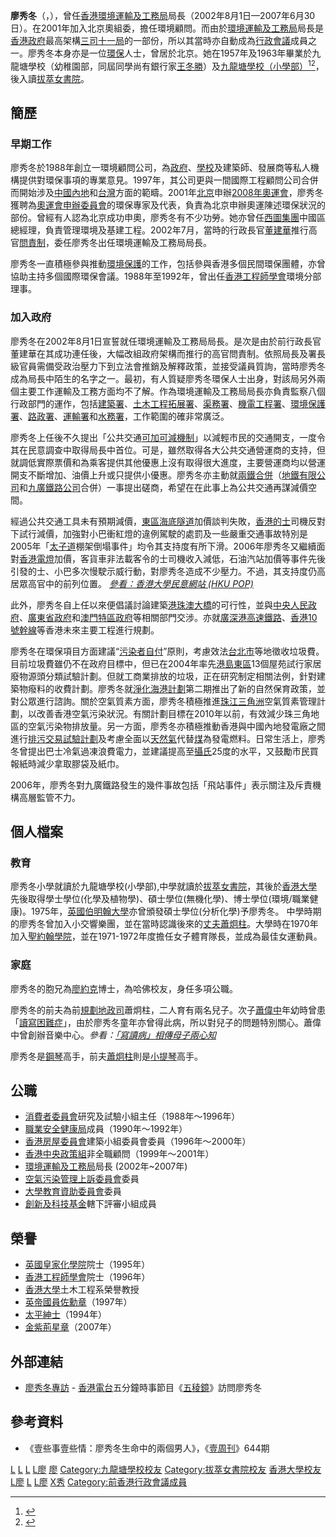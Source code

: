{{Infobox officeholder
| name             = 廖秀冬博士<br />{{lang|en|Sarah Liao Sau-Tung}}
| office           = [[香港環境運輸及工務局|香港環境運輸及工務局]]局長
| term_start       = 2002年8月1日<ref>{{GN|cgn2002061422|date=2002-07-01|e=1}}</ref>
| term_end         = 2007年6月30日
| chief-executive  = [[董建華|董建華]]→[[曾蔭權|曾蔭權]]
| predecessor      = 新職位
| successor        = 取消職位
| birth_date       = {{Birth date and age|1951|12|25}}
| birth_place      = {{HKG-1945}}
| nationality      = {{CHN-HKG}}
| spouse           = {{marriage|[[蕭炯柱|蕭炯柱]]|1973|1991|end=divorced}}
| children         = 2
| education        = {{ubl|[[香港大學|香港大學]]化學及植物學學士|香港大學無機化學碩士|香港大學環境/職業健康博士|[[英國|英國]][[伯明翰大學|伯明翰大學]]分析化學碩士}}
| alma_mater       = [[九龍塘學校（小學部）|九龍塘學校（小學部）]]<br>[[拔萃女書院|拔萃女書院]]
| occupation       = [[環保|環保]]人士
}}

'''廖秀冬'''{{GBSHK}}{{MBE}}{{JP}}（{{lang-en|Sarah Liao Sau-Tung}}，{{bd|1951年|12月25日|catIdx=L廖}}），曾任[[香港|香港]][[環境運輸及工務局|環境運輸及工務局]]局長（2002年8月1日—2007年6月30日）。在2001年加入北京奧組委，擔任環境顧問。而由於[[環境運輸及工務局|環境運輸及工務局]]局長是[[香港政府|香港政府]]最高架構[[三司十一局|三司十一局]]的一部份，所以其當時亦自動成為[[行政會議|行政會議]]成員之一。廖秀冬本身亦是一位[[環保|環保]]人士，曾居於北京。她在1957年及1963年畢業於九龍塘學校（幼稚園部，同屆同學尚有銀行家[[王冬勝|王冬勝]]）及[[九龍塘學校（小學部）|九龍塘學校（小學部）]]<ref>{{cite news |title=九龍塘學校畢業典禮 |url=https://mmis.hkpl.gov.hk/coverpage/-/coverpage/view?_coverpage_WAR_mmisportalportlet_hsf=%E7%95%A2%E6%A5%AD%E5%85%B8%E7%A6%AE&p_r_p_-1078056564_c=QF757YsWv5%2FH7zGe%2FKF%2BFDCvR2G4uuDK&_coverpage_WAR_mmisportalportlet_o=218&_coverpage_WAR_mmisportalportlet_actual_q=%28%20verbatim_dc.collection%3A%28%22Old%5C%20HK%5C%20Newspapers%22%29%20%29%20AND+%28%20%28%20allTermsMandatory%3A%28true%29%20OR+all_dc.title%3A%28%E7%95%A2%E6%A5%AD%E5%85%B8%E7%A6%AE%29%20OR+all_dc.creator%3A%28%E7%95%A2%E6%A5%AD%E5%85%B8%E7%A6%AE%29%20OR+all_dc.contributor%3A%28%E7%95%A2%E6%A5%AD%E5%85%B8%E7%A6%AE%29%20OR+all_dc.subject%3A%28%E7%95%A2%E6%A5%AD%E5%85%B8%E7%A6%AE%29%20OR+fulltext%3A%28%E7%95%A2%E6%A5%AD%E5%85%B8%E7%A6%AE%29%20OR+all_dc.description%3A%28%E7%95%A2%E6%A5%AD%E5%85%B8%E7%A6%AE%29%20%29%20%29&_coverpage_WAR_mmisportalportlet_sort_field=dc.publicationdate_bsort&_coverpage_WAR_mmisportalportlet_sort_order=desc&_coverpage_WAR_mmisportalportlet_filter=dc.publicationdate_dt%3A%5B1950-01-01T00%3A00%3A00Z+TO+1959-12-31T15%3A59%3A59Z%5D |page=14 |language= |publisher=華僑日報 | date=1957-07-19 |accessdate=2022-04-17 |quote= }}</ref><ref name="1962-1963 第二十一屆畢業生">{{cite web |url=https://www.ktsps.edu.hk/8/05_3.html |title=1962-1963 第二十一屆畢業生 |last= |first= |date= |website= |publisher=九龍塘學校（小學部） |access-date=2020-11-08 |quote= |archive-date=2020-11-27 |archive-url=https://web.archive.org/web/20201127045204/https://www.ktsps.edu.hk/8/05_3.html |dead-url=no }}</ref>，後入讀[[拔萃女書院|拔萃女書院]]。

==簡歷==
===早期工作===
廖秀冬於1988年創立一環境顧問公司，為[[政府|政府]]、[[學校|學校]]及建築師、發展商等私人機構提供對環保事項的專業意見。1997年，其公司更與一間國際工程顧問公司合併而開始涉及[[中國內地|中國內地]]和[[台灣|台灣]]方面的範疇。2001年[[北京|北京]]申辦[[2008年夏季奧林匹克運動會|2008年奧運會]]，廖秀冬獲聘為[[奧運會申辦委員會|奧運會申辦委員會]]的環保專家及代表，負責為北京申辦奧運陳述環保狀況的部份。曾經有人認為北京成功申奧，廖秀冬有不少功勞。她亦曾任[[西圖集團|西圖集團]]中國區總經理，負責管理環境及基建工程。2002年7月，當時的行政長官[[董建華|董建華]]推行高官[[問責制|問責制]]，委任廖秀冬出任環境運輸及工務局局長。

廖秀冬一直積極參與推動[[環境保護|環境保護]]的工作，包括參與香港多個民間環保團體，亦曾協助主持多個國際環保會議。1988年至1992年，曾出任[[香港工程師學會|香港工程師學會]]環境分部理事。

===加入政府===
廖秀冬在2002年8月1日宣誓就任環境運輸及工務局局長。是次是由於前行政長官董建華在其成功連任後，大幅改組政府架構而推行的高官問責制。依照局長及署長級官員需備受政治壓力下到立法會推銷及解釋政策，並接受議員質詢，當時廖秀冬成為局長中陌生的名字之一。最初，有人質疑廖秀冬環保人士出身，對該局另外兩個主要工作運輸及工務方面均不了解。作為環境運輸及工務局局長亦負責監察八個行政部門的運作，包括[[建築署|建築署]]、[[土木工程拓展署|土木工程拓展署]]、[[渠務署|渠務署]]、[[機電工程署|機電工程署]]、[[環境保護署_(香港)|環境保護署]]、[[路政署|路政署]]、[[運輸署|運輸署]]和[[水務署|水務署]]，工作範圍的確非常廣泛。

廖秀冬上任後不久提出「公共交通[[可加可減機制|可加可減機制]]」以減輕市民的交通開支，一度令其在民意調查中取得局長中首位。可是，雖然取得各大公共交通營運商的支持，但就調低實際票價和為乘客提供其他優惠上沒有取得很大進度，主要營運商均以營運開支不斷增加、油價上升或只提供小優惠。廖秀冬亦主動就[[兩鐵合併|兩鐵合併]]（[[地鐵有限公司|地鐵有限公司]]和[[九廣鐵路公司|九廣鐵路公司]]合併）一事提出磋商，希望在在此事上為公共交通再謀減價空間。

經過公共交通工具未有預期減價，[[東區海底隧道|東區海底隧道]]加價談判失敗，[[香港的士|香港的士]]司機反對下試行減價，加強對小巴衝紅燈的違例駕駛的處罰及一些嚴重交通事故特別是2005年「[[太子道|太子道]]棚架倒塌事件」均令其支持度有所下滑。2006年廖秀冬又繼續面對[[香港電燈|香港電燈]]加價，客貨車非法載客令的士司機收入減低，石油汽站加價等事件先後引發的士、小巴多次慢駛示威行動，對廖秀冬造成不少壓力。不過，其支持度仍高居眾高官中的前列位置。
''[https://web.archive.org/web/20041122213531/http://hkupop.hku.hk/chinese/popexpress/poall/popsarah/index.html 參看：香港大學民意網站 (HKU POP)]''

此外，廖秀冬自上任以來便倡議討論建築[[港珠澳大橋|港珠澳大橋]]的可行性，並與[[中央人民政府|中央人民政府]]、[[廣東省政府|廣東省政府]]和[[澳門特區政府|澳門特區政府]]等相關部門交涉。亦就[[廣深港高速鐵路|廣深港高速鐵路]]、[[香港10號幹線|香港10號幹線]]等香港未來主要工程進行規劃。

廖秀冬在環保項目方面建議“[[污染者自付|污染者自付]]”原則，考慮效法[[台北市|台北市]]等地徵收垃圾費。目前垃圾費雖仍不在政府目標中，但已在2004年率先[[港島|港島]][[東區_(香港)|東區]]13個屋苑試行家居廢物源頭分類試驗計劃。但就工商業排放的垃圾，正在研究制定相關法例，針對建築物癈料的收費計劃。廖秀冬就[[淨化海港計劃|淨化海港計劃]]第二期推出了新的自然保育政策，並對公眾進行諮詢。關於空氣質素方面，廖秀冬積極推進[[珠江三角洲|珠江三角洲]]空氣質素管理計劃，以改善香港空氣污染狀況。有關計劃目標在2010年以前，有效減少珠三角地區的空氣污染物排放量。另一方面，廖秀冬亦積極推動香港與中國內地發電廠之間進行[[排污交易試驗計劃|排污交易試驗計劃]]及考慮全面以[[天然氣|天然氣]]代替[[煤|煤]]為發電燃料。日常生活上，廖秀冬曾提出巴士冷氣過凍浪費電力，並建議提高至[[攝氏|攝氏]]25度的水平，又鼓勵市民買報紙時減少拿取膠袋及紙巾。

2006年，廖秀冬對九廣鐵路發生的幾件事故包括「飛站事件」表示關注及斥責機構高層監管不力。

==個人檔案==
===教育===
廖秀冬小學就讀於九龍塘學校(小學部),中學就讀於[[拔萃女書院|拔萃女書院]]，其後於[[香港大學|香港大學]]先後取得學士學位(化學及植物學)、碩士學位(無機化學)、博士學位(環境/職業健康)。1975年，[[英國|英國]][[伯明翰大學|伯明翰大學]]亦曾頒發碩士學位(分析化學)予廖秀冬。
中學時期的廖秀冬曾加入小交響樂團，並在當時認識後來的[[丈夫|丈夫]][[蕭炯柱|蕭炯柱]]。大學時在1970年加入[[聖約翰學院|聖約翰學院]]，並在1971-1972年度擔任女子體育隊長，並成為最佳女運動員。

===家庭===
廖秀冬的胞兄為[[廖約克|廖約克]]博士，為哈佛校友，身任多項公職。

廖秀冬的前夫為前[[香港規劃地政局|規劃地政司]]蕭炯柱，二人育有兩名兒子。次子[[蕭偉中|蕭偉中]]年幼時曾患「[[讀寫困難症|讀寫困難症]]」，由於廖秀冬童年亦曾得此病，所以對兒子的問題特別關心。蕭偉中曾創辦音樂中心。''參看：[http://slave.wwpnews.net/news.phtml?news_id=HK0505070001&cat=003HK《香港文匯報》廖秀冬與蕭偉中 「寫讀病」相傳母子兩心知]{{Dead link|date=2020年1月 |bot=InternetArchiveBot |fix-attempted=yes }}''

廖秀冬是[[鋼琴|鋼琴]]高手，前夫[[蕭炯柱|蕭炯柱]]則是[[小提琴|小提琴]]高手。

==公職==
*[[香港消費者委員會|消費者委員會]]研究及試驗小組主任（1988年～1996年）
*[[職業安全健康局|職業安全健康局]]成員（1990年～1992年）
*[[香港房屋委員會|香港房屋委員會]]建築小組委員會委員（1996年～2000年）
*[[香港中央政策組|香港中央政策組]]非全職顧問（1999年～2001年）
*[[環境運輸及工務局|環境運輸及工務局]]局長 (2002年~2007年)
*[[空氣污染管理上訴委員會|空氣污染管理上訴委員會]]委員
*[[大學教育資助委員會|大學教育資助委員會]]委員
*[[創新及科技基金|創新及科技基金]]轄下評審小組成員

==榮譽==
*[[英國皇家化學院|英國皇家化學院]]院士（1995年）
*[[香港工程師學會|香港工程師學會]]院士（1996年）
*[[香港大學|香港大學]]土木工程系榮譽教授
*[[MBE|英帝國員佐勳章]]（1997年）
*[[太平紳士|太平紳士]]（1994年）
*[[金紫荊星章|金紫荊星章]]（2007年）

{{start box}}
{{succession box|<small>重組[[運輸局|運輸局]]、[[工務局|工務局]]及[[環境食物局|環境食物局]]創立的新職位</small>|政府改組職位裁撤|[[環境運輸及工務局|環境運輸及工務局]]局長|2002年—2007年}}
{{end box}}

==外部連結==
* [http://www.rthk.org.hk/rthk/tv/pentaprism/20051014.html 廖秀冬專訪] {{Wayback|url=http://www.rthk.org.hk/rthk/tv/pentaprism/20051014.html |date=20060108192443 }} - [[香港電台|香港電台]]五分鐘時事節目《[[五稜鏡_(電視節目)|五稜鏡]]》訪問廖秀冬

==參考資料==
*《壹些事壹些情：廖秀冬生命中的兩個男人》，《[[壹週刊_(香港)|壹周刊]]》644期

[[Category:前香港政府官員|L]]
[[Category:香港女性政治人物|L]]
[[Category:香港大學教師|L]]
[[Category:香港環保人士|L廖]]
[[Category:香港新教徒|廖]]
[[Category:九龍塘學校校友|Category:九龍塘學校校友]]
[[Category:拔萃女書院校友|Category:拔萃女書院校友]]
[[Category:香港大學校友|香港大學校友]]
[[Category:MBE勳銜|L廖]]
[[Category:獲頒授香港金紫荊星章者|L]]
[[Category:湖北人|L廖]]
[[Category:廖姓|X秀]]
[[Category:前香港行政會議成員|Category:前香港行政會議成員]]
